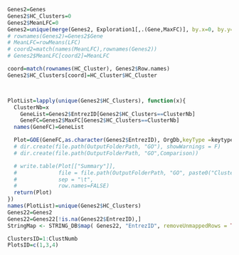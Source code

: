 


```r
Genes2=Genes
Genes2$HC_Clusters=0
Genes2$MeanLFC=0
Genes2=unique(merge(Genes2, Exploration1[,.(Gene,MaxFC)], by.x=0, by.y="Gene"))
# rownames(Genes2)=Genes2$Gene
# MeanLFC=rowMeans(LFC)
# coord2=match(names(MeanLFC),rownames(Genes2))
# Genes2$MeanLFC[coord2]=MeanLFC

coord=match(rownames(HC_Cluster), Genes2$Row.names)
Genes2$HC_Clusters[coord]=HC_Cluster$HC_Cluster



PlotList=lapply(unique(Genes2$HC_Clusters), function(x){
  ClusterNb=x
    GeneList=Genes2$EntrezID[Genes2$HC_Clusters==ClusterNb]
    GeneFC=Genes2$MaxFC[Genes2$HC_Clusters==ClusterNb]
  names(GeneFC)=GeneList

  Plot=GOE(GeneFC,as.character(Genes2$EntrezID), OrgDb,keyType =keytype , pvalueCutoffE = GO_pValue , qvalueCutoffE = GO_qValue,MinGOCount=MinGO, MaxGOCount=MaxGO)
  # dir.create(file.path(OutputFolderPath, "GO"), showWarnings = F)
  # dir.create(file.path(OutputFolderPath, "GO",Comparison))

  # write.table(Plot[["Summary"]],
  #             file = file.path(OutputFolderPath, "GO", paste0("Cluster",as.character(x),"_GO2Gene.tbl")),
  #             sep = "\t",
  #             row.names=FALSE)
  return(Plot)
})
names(PlotList)=unique(Genes2$HC_Clusters)
Genes22=Genes2
Genes22=Genes22[!is.na(Genes22$EntrezID),]
StringMap <- STRING_DB$map( Genes22, "EntrezID", removeUnmappedRows = TRUE )

ClustersID=1:ClustNumb
PlotsID=c(1,3,4)

```

